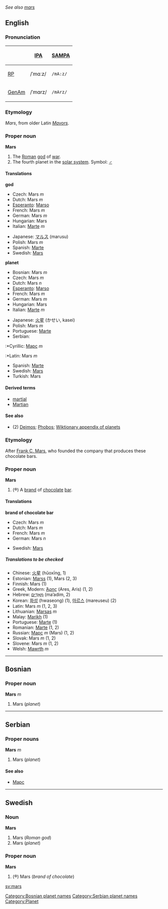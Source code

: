 ''See also [[mars]]''

==English==

===Pronunciation===
{| border=1 cellpadding=5
! !! [[w:IPA|IPA]] !! [[w:SAMPA|SAMPA]]
|-
! [[RP]]
| /ˈmɑːz/ || <tt>/mA:z/</tt>
|-
! [[GenAm]]
| /ˈmɑrz/ || <tt>/mArz/</tt>
|}

===Etymology===
{{L.}} ''Mars'', from older Latin ''[[Mavors]]''.

===Proper noun===
'''Mars'''
{{wikipedia}}
#<!--DefNGod-->The [[Roman]] [[god]] of [[war]].
#<!--DefNPlanet♂-->The fourth planet in the [[solar system]].  Symbol: '''[[♂]]'''

====Translations====
<!--DefNGod-->'''god'''
{{top}}
<!--Put translations for languages from A to I here-->
*Czech: Mars ''m''
*Dutch: Mars ''m''
*[[Esperanto]]: [[Marso]]
*French: Mars ''m''
*German: Mars ''m''
*Hungarian: Mars
*Italian: [[Marte]] ''m''
{{mid}}
<!--Put translations for languages from J to Z here-->
*Japanese: [[マルス]] (marusu)
*Polish: Mars ''m''
*Spanish: [[Marte]]
*Swedish: [[Mars#Swedish|Mars]]
{{bottom}}

<!--DefNPlanet♂-->'''planet'''
{{top}}
<!--Put translations for languages from A to I here-->
*Bosnian: Mars ''m''
*Czech: Mars ''m''
*Dutch: Mars ''n''
*[[Esperanto]]: [[Marso]]
*French: Mars ''m''
*German: Mars ''m''
*Hungarian: Mars
*Italian: [[Marte]] ''m''
{{mid}}
<!--Put translations for languages from J to Z here-->
*Japanese: [[火星]] (かせい, kasei)
*Polish: Mars ''m''
*Portuguese: [[Marte]]
*Serbian:
:*Cyrillic: [[Марс]] ''m''
:*Latin: Mars ''m''
*Spanish: [[Marte]]
*Swedish: [[Mars#Swedish|Mars]]
*Turkish: Mars
{{bottom}}

====Derived terms====
*[[martial]]
*[[Martian]]

====See also====
*(2) [[Deimos]]; [[Phobos]]; [[Wiktionary_Appendix:Planets|Wiktionary appendix of planets]]

===Etymology===
After [[w:Frank C. Mars|Frank C. Mars]], who founded the company that produces these chocolate bars.

===Proper noun===
'''Mars'''

#<!--DefNBrand-->(&reg;) A [[brand]] of [[chocolate]] [[bar]].

====Translations====
<!--DefNBrand-->'''brand of chocolate bar'''
{{top}}
<!--Put translations for languages from A to I here-->
*Czech: Mars ''m''
*Dutch: Mars ''m''
*French: Mars ''m''
*German: Mars ''n''
{{mid}}
<!--Put translations for languages from J to Z here-->
*Swedish: [[Mars#Swedish|Mars]]
{{bottom}}

=====Translations to be checked=====
<!--Remove this section once all of the translations below have been moved into the tables above.-->
{{checktrans}}

*Chinese: [[火星]] (hǔoxīng, 1)
*Estonian: [[Marss]] (1), Mars (2, 3)
*Finnish: Mars (1)
*Greek, Modern: [[Άρης]] (Ares, Aris) (1, 2)
*Hebrew: [[מאדים|מַאַדִים]] (ma’adim, 2)
*Korean: [[화성]] (hwaseong) (1), [[마르스]] (mareuseu) (2)
*Latin: Mars ''m'' (1, 2, 3)
*Lithuanian: [[Marsas]] ''m''
*Malay: [[Marikh]] (1)
*Portuguese: [[Marte]] (1)
*Romanian: [[Marte]] (1, 2)
*Russian: [[Марс]] ''m'' (Mars) (1, 2)
*Slovak: Mars ''m'' (1, 2)
*Slovene: Mars ''m'' (1, 2)
*Welsh: [[Mawrth]] ''m''

----

==Bosnian==
===Proper noun===
'''Mars''' ''m''

#<!--DefNPlanet♂-->Mars (''planet'')

[[Category:Bosnian planet names]]

----
==Serbian==
===Proper nouns===
'''Mars''' ''m''

#<!--DefNPlanet♂-->Mars (''planet'')

====See also====
*[[Марс]]

[[Category:Serbian planet names]]

----
==Swedish==
===Noun===
'''Mars'''

#<!--DefNGod-->Mars (''Roman god'')
#<!--DefNPlanet♂-->Mars (''planet'')

===Proper noun===
'''Mars'''

#<!--DefNBrand-->(&reg;) Mars (''brand of chocolate'')

[[Category:Planet]]
[[sv:mars]]